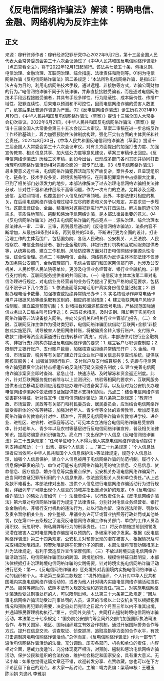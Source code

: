 # 《反电信网络诈骗法》解读：明确电信、金融、网络机构为反诈主体
## 正文
来源：稼轩律师作者：稼轩经济犯罪研究中心2022年9月2日，第十三届全国人民代表大会常务委员会第三十六次会议通过了《中华人民共和国反电信网络诈骗法》（点击查看全文），将于2022年12月1日起施行。该法共七章五十条，包括总则、电信治理、金融治理、互联网治理、综合措施、法律责任和附则等。01何为电信网络诈骗《反电信网络诈骗法》第二条规定：“本法所称电信网络诈骗，是指以非法占有为目的，利用电信网络技术手段，通过远程、非接触等方式，诈骗公司财物的行为。”电信网络诈骗不同于传统诈骗，并非直接接触受骗者，而是通过电信网络技术手段远程接触受骗者，其具有手段多样性、行为隐蔽性、成本廉价性、传播广域性、犯罪连续性、后果难以预测和不可控性，因而电信网络诈骗的受害人数更广，危害后果比普通诈骗更为严重。02《反电信网络诈骗法》诞生历程2021年10月19日，《中华人民共和国反电信网络诈骗法（草案）》提请十三届全国人大常委会初次审议。2022年6月21日，《中华人民共和国反电信网络诈骗法（草案）》提请十三届全国人大常委会第三十五次会议二次审议。草案二审稿在进一步总结反诈工作经验基础上，着力加强预防性法律制度构建，强化压实各方面的主体责任和社会责任。2022年8月30日，《中华人民共和国反电信网络诈骗法（草案）》提请十三届全国人大常委会第三十六次会议审议，对有关方面提出的加强打击力度、加强宣传教育、相关信息共享、加大惩处力度等意见建议，草案三审稿作出回应。《反电信网络诈骗法》历经三次审稿，到如今出台，已形成多部门各司其职并协同打击治理电信网络诈骗活动相对完善全面的一部专门法律。03《反电信网络诈骗法》最主要意义近年来，电信网络诈骗犯罪活动形势严峻复杂，案件多发，且呈现组织化、链条化、技术手段多变、跨境实施等特征，在刑事犯罪案件中占据很大比重，已到了相关部门必须发力的地步。本部法律解决了过去治理电信网络诈骗相关法律分散、针对性不强和法律层级不高等问题，作为一次专门的立法，尤其涉及金融、通信、互联网领域，也覆盖到个人信息保护等领域。此外，本部法律对相应的机关，在后续电信网络诈骗治理过程中应尽的职责和义务予以规定，并要求进一步履行。这部法律综合、全面、精准地对这类犯罪进行严厉打击惩处，解决当前迫切的需求，实质性地预防、遏制和惩治电信网络诈骗，是本部法律最重要的意义。04《反电信网络诈骗法》对打击电信网络诈骗的亮点亮点一：源头治理、综合治理本部法律从一审、二审、三审，再到最后通过的《反电信网络诈骗法》，法条内容不断增加，从最初39条到46条，再到最终的50条，不断进行更为全面的设计。打击治理工作的主体范围广，包括国务院、各级人民政府、公安机关、人民法院、人民检察院、电信业务经营者、银行业金融机构、非银行支付机构和互联网服务提供者等，从统筹协调、建立工作机制、风险防控等方面对打击电信网络诈骗源头性治理、综合性治理。亮点二：明确电信、金融、网络机构为反诈主体本部法律不仅涉及国务院公安部门、金融管理部门、电信主管部门和国家网信部门等，也涉及公安机关、人民检察人民法院等单位，更涉及电信业务经营者、银行业金融机构、非银行支付机构、互联网服务提供者的共同反诈。（一）电信反诈主体本法第二章对电信治理进行规定，对电信业务经营者的业务行为提出了更为严格的规范要求，包括但不限于以下几个方面：1. 依法全面落实电话用户真实身份信息登记制度；2. 限制办理电话卡数量、加强核查或拒绝异常情形办卡；3. 实名核验渉诈异常电话卡用户并根据风险等级采取有区别的、相应的核验措施；4. 建立物联网用户风险评估制度、建立监测预警机制；5. 封堵拦截和溯源核查改号电话，严格规范国际通信业务出入口局主叫号码传送；6. 采取技术措施，及时识别、阻却用于实施电信网络诈骗等非法设备接入网络，并向公安机关和相关行业主管部门报告。（二）金融、互联网反诈主体作为侵财类犯罪，电信网络诈骗团伙借助“互联网+金额”非接触式实施犯罪，诱导被害人使用网络转账，将被骗资金转入银行账户、支付账户、收款二维码等资金流渠道进行在线转移和“清洗”。对此，本部法律对银行业金融机构、非银行支付机构亦提出反电信网络诈骗的要求：1. 建立客户尽职调查制度；2. 限制开立银行账户、支付账户数量，加强核查或拒绝异常情形开户；3. 金融、电信、市场监管、税务等有关部门建立开立企业账户相关信息共享查询系统，提供联网核查服务；4. 加强监测银行账户、支付账户及支付结算服务；5. 完善与电信网络诈骗犯罪资金流转特点相适应的反洗钱可疑交易报告制度；6. 建立完善电信网络诈骗涉案资金即时查询、紧急止付、快速冻结、及时解冻和资金返还制度。此外，针对互联网服务提供者除与以上监测识别、核验等相同的要求外，互联网服务提供者设立移动互联网应用程序应办理许可或备案手续，以及及时为公安机关办理电信网络诈骗案件依法调取证据提供技术支持和协助。亮点三：结合电信网络诈骗受害群体特征，针对性宣传《反电信网络诈骗法》第八条第二款规定：“教育行政、市场监管、民政等有关部门和村民委员会、居民委员会，应当结合电信网络诈骗受害群体的分布等特征，加强对老年人、青少年等全体的宣传教育，增加反电信网络诈骗宣传教育的针对性、精准性，开展反电信网络诈骗宣传教育进学校、进企业、进社区、进农村、进家庭等活动。”可见本次立法结合电信网络诈骗易受害群体，针对老年人、青少年以及农村等基层进行反电信网络诈骗宣传，普及相关法律知识，提高防骗意识和识骗能力。亮点四：突出保护个人信息《反电信网络诈骗法》第二十五条规定：“任何单位和个人不得为他人实施电信网络诈骗活动提供下列支持或帮助：（一）出售、提供个人信息；……”第二十九条规定：“个人信息处理者应当依照<中华人民共和国个人信息保护法>等法律规定，规范个人信息处理，加强个人信息保护，建立个人信息被用于电信网络诈骗的防范机制。履行个人信息保护职责的部门、单位对可能被电信网络诈骗利用的物流信息、交易信息、贷款信息、医疗信息、婚介信息等实施重点保护。公安机关办理电信网络诈骗案件，应当同时查证犯罪所利用的个人信息来源，依法追究相关人员和单位责任。”从上述条款不难看出，本部法律对出售、提供个人信息进行电信网络诈骗活动行为进行规制，详细列举了可能出现个人信息的领域并指出重点保护的规定。05《反电信网络诈骗法》的惩处力度如何（一）法律责任中，以行政责任为主《反电信网络诈骗法》第六章对电信网络诈骗行为规定了法律责任，分别针对电信业务经营者、银行业金融机构、非银行支付机构的违法行为，处以行政拘留、没收违法所得、罚款以及责令暂停相关业务、停业整顿、吊销业务许可证或营业执照等行政处罚或其他处罚，仅在第四十五条规定了追究反电信网络诈骗工作有关部门、单位的工作人员滥用职权、玩忽职守、徇私舞弊等行为的刑事责任。（二）将反诈措施提前到预警发现潜在被害人之时电信网络诈骗是可以预防的，多破案不如少发案。根据《反电信网络诈骗法》第三十四条规定，公安机关对预警发现的潜在被害人，根据情况及时采取相应劝阻措施。预警劝阻是跑在犯罪分子的前面，本部法律将预警劝阻措施上升为法律规定，有利于营造反诈宣传浓厚氛围。（三）不放过跨境实施电信网络诈骗活动当前，电信网络诈骗团伙的跨国、跨境组织性、规模性特征日趋明显，本部法律根据打击治理跨境电信网络诈骗的实践需要，针对跨境实施电信网络诈骗活动进行惩处：第一，《反电信网络诈骗法》惩处境外对我国境内实施电信网络诈骗活动的组织和个人。本法第三条第二款规定：“境外的组织、个人针对中华人民共和国境内实施电信网络诈骗活动的，或者为他人针对境内实施电信网络诈骗活动提供产品、服务等帮助的，依照本法有关规定处理和追究责任。”第二，对实施电信网络诈骗活动受过刑事处罚的人，可以限制出境。本法第三十六条第二款规定：“因从事电信网络诈骗活动受过刑事处罚的人员，设区的市级以上公安机关可以根据犯罪情况和预防再犯罪的需要，决定自处罚完毕之日起六个月至三年以内不准其出境，并通知移民管理机构执行。”第三，会同外交部门，共同打击遏制跨境电信网络诈骗活动。本法第三十七条规定：“国务院公安部门等会同外交部门加强国际执法司法合作，与有关国家、地区、国际组织建立有效合作机制，通过开展国际警务合作等方式，提升在信息交流、调查取证、侦查抓捕、追赃挽损等方面的合作水平，有效打击遏制跨境电信网络诈骗活动。”总体而言，《反电信网络诈骗法》作为一部专门惩治电信网络诈骗活动的法律，充分调动、压实各部门、机构和单位的责任，内容相对全面，惩戒力度适当，充分体现宽严相济，对预防、遏制和惩治电信网络诈骗活动，保护公民和组织的合法权益，维护社会稳定和国家安全，具有重大意义。无讼小编：如果您觉得这篇文章还不错，欢迎转发分享、点赞收藏，您也可以在下方评论区留下自己的观点，和大家一起讨论。主编：靖力责编：梁萌审核：王雅玉 陈丽娟 刘逸凡 李雅朋